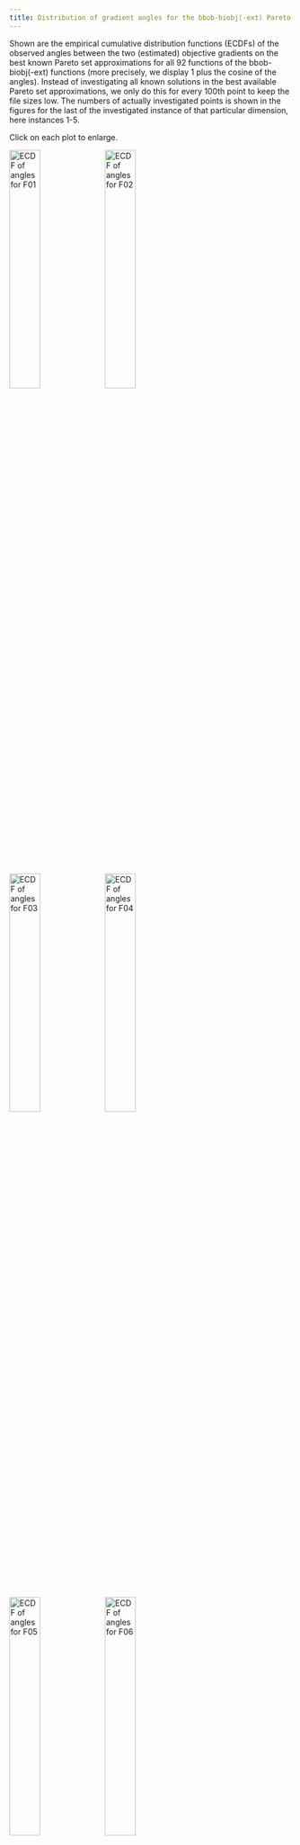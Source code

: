 ```yaml
---
title: Distribution of gradient angles for the bbob-biobj(-ext) Pareto set approximations  #
---
```


<p>
Shown are the empirical cumulative distribution functions (ECDFs) of the observed angles between the two (estimated) objective gradients on the best known Pareto set approximations for all 92 functions of the bbob-biobj(-ext) functions (more precisely, we display 1 plus the cosine of the angles). Instead of investigating all known solutions in the best available Pareto set approximations, we only do this for every 100th point to keep the file sizes low. The numbers of actually investigated points is shown in the figures for the last of the investigated instance of that particular dimension, here instances 1-5.
</p>
<p>Click on each plot to enlarge.</p>
<p>
<a href="https://raw.githubusercontent.com/numbbo/bbob-biobj-plots/gh-pages/ECDFofAngles/cosineangles-bbob-biobj-f01.png"><img src="https://raw.githubusercontent.com/numbbo/bbob-biobj-plots/gh-pages/ECDFofAngles/cosineangles-bbob-biobj-f01.png" alt="ECDF of angles for F01" width="33%"></a>
<a href="https://raw.githubusercontent.com/numbbo/bbob-biobj-plots/gh-pages/ECDFofAngles/cosineangles-bbob-biobj-f02.png"><img src="https://raw.githubusercontent.com/numbbo/bbob-biobj-plots/gh-pages/ECDFofAngles/cosineangles-bbob-biobj-f02.png" alt="ECDF of angles for F02" width="33%"></a>
<a href="https://raw.githubusercontent.com/numbbo/bbob-biobj-plots/gh-pages/ECDFofAngles/cosineangles-bbob-biobj-f03.png"><img src="https://raw.githubusercontent.com/numbbo/bbob-biobj-plots/gh-pages/ECDFofAngles/cosineangles-bbob-biobj-f03.png" alt="ECDF of angles for F03" width="33%"></a>
<a href="https://raw.githubusercontent.com/numbbo/bbob-biobj-plots/gh-pages/ECDFofAngles/cosineangles-bbob-biobj-f04.png"><img src="https://raw.githubusercontent.com/numbbo/bbob-biobj-plots/gh-pages/ECDFofAngles/cosineangles-bbob-biobj-f04.png" alt="ECDF of angles for F04" width="33%"></a>
<a href="https://raw.githubusercontent.com/numbbo/bbob-biobj-plots/gh-pages/ECDFofAngles/cosineangles-bbob-biobj-f05.png"><img src="https://raw.githubusercontent.com/numbbo/bbob-biobj-plots/gh-pages/ECDFofAngles/cosineangles-bbob-biobj-f05.png" alt="ECDF of angles for F05" width="33%"></a>
<a href="https://raw.githubusercontent.com/numbbo/bbob-biobj-plots/gh-pages/ECDFofAngles/cosineangles-bbob-biobj-f06.png"><img src="https://raw.githubusercontent.com/numbbo/bbob-biobj-plots/gh-pages/ECDFofAngles/cosineangles-bbob-biobj-f06.png" alt="ECDF of angles for F06" width="33%"></a>
<a href="https://raw.githubusercontent.com/numbbo/bbob-biobj-plots/gh-pages/ECDFofAngles/cosineangles-bbob-biobj-f07.png"><img src="https://raw.githubusercontent.com/numbbo/bbob-biobj-plots/gh-pages/ECDFofAngles/cosineangles-bbob-biobj-f07.png" alt="ECDF of angles for F07" width="33%"></a>
<a href="https://raw.githubusercontent.com/numbbo/bbob-biobj-plots/gh-pages/ECDFofAngles/cosineangles-bbob-biobj-f08.png"><img src="https://raw.githubusercontent.com/numbbo/bbob-biobj-plots/gh-pages/ECDFofAngles/cosineangles-bbob-biobj-f08.png" alt="ECDF of angles for F08" width="33%"></a>
<a href="https://raw.githubusercontent.com/numbbo/bbob-biobj-plots/gh-pages/ECDFofAngles/cosineangles-bbob-biobj-f09.png"><img src="https://raw.githubusercontent.com/numbbo/bbob-biobj-plots/gh-pages/ECDFofAngles/cosineangles-bbob-biobj-f09.png" alt="ECDF of angles for F09" width="33%"></a>
<a href="https://raw.githubusercontent.com/numbbo/bbob-biobj-plots/gh-pages/ECDFofAngles/cosineangles-bbob-biobj-f10.png"><img src="https://raw.githubusercontent.com/numbbo/bbob-biobj-plots/gh-pages/ECDFofAngles/cosineangles-bbob-biobj-f10.png" alt="ECDF of angles for F10" width="33%"></a>
<a href="https://raw.githubusercontent.com/numbbo/bbob-biobj-plots/gh-pages/ECDFofAngles/cosineangles-bbob-biobj-f11.png"><img src="https://raw.githubusercontent.com/numbbo/bbob-biobj-plots/gh-pages/ECDFofAngles/cosineangles-bbob-biobj-f11.png" alt="ECDF of angles for F11" width="33%"></a>
<a href="https://raw.githubusercontent.com/numbbo/bbob-biobj-plots/gh-pages/ECDFofAngles/cosineangles-bbob-biobj-f12.png"><img src="https://raw.githubusercontent.com/numbbo/bbob-biobj-plots/gh-pages/ECDFofAngles/cosineangles-bbob-biobj-f12.png" alt="ECDF of angles for F12" width="33%"></a>
<a href="https://raw.githubusercontent.com/numbbo/bbob-biobj-plots/gh-pages/ECDFofAngles/cosineangles-bbob-biobj-f13.png"><img src="https://raw.githubusercontent.com/numbbo/bbob-biobj-plots/gh-pages/ECDFofAngles/cosineangles-bbob-biobj-f13.png" alt="ECDF of angles for F13" width="33%"></a>
<a href="https://raw.githubusercontent.com/numbbo/bbob-biobj-plots/gh-pages/ECDFofAngles/cosineangles-bbob-biobj-f14.png"><img src="https://raw.githubusercontent.com/numbbo/bbob-biobj-plots/gh-pages/ECDFofAngles/cosineangles-bbob-biobj-f14.png" alt="ECDF of angles for F14" width="33%"></a>
<a href="https://raw.githubusercontent.com/numbbo/bbob-biobj-plots/gh-pages/ECDFofAngles/cosineangles-bbob-biobj-f15.png"><img src="https://raw.githubusercontent.com/numbbo/bbob-biobj-plots/gh-pages/ECDFofAngles/cosineangles-bbob-biobj-f15.png" alt="ECDF of angles for F15" width="33%"></a>
<a href="https://raw.githubusercontent.com/numbbo/bbob-biobj-plots/gh-pages/ECDFofAngles/cosineangles-bbob-biobj-f16.png"><img src="https://raw.githubusercontent.com/numbbo/bbob-biobj-plots/gh-pages/ECDFofAngles/cosineangles-bbob-biobj-f16.png" alt="ECDF of angles for F16" width="33%"></a>
<a href="https://raw.githubusercontent.com/numbbo/bbob-biobj-plots/gh-pages/ECDFofAngles/cosineangles-bbob-biobj-f17.png"><img src="https://raw.githubusercontent.com/numbbo/bbob-biobj-plots/gh-pages/ECDFofAngles/cosineangles-bbob-biobj-f17.png" alt="ECDF of angles for F17" width="33%"></a>
<a href="https://raw.githubusercontent.com/numbbo/bbob-biobj-plots/gh-pages/ECDFofAngles/cosineangles-bbob-biobj-f18.png"><img src="https://raw.githubusercontent.com/numbbo/bbob-biobj-plots/gh-pages/ECDFofAngles/cosineangles-bbob-biobj-f18.png" alt="ECDF of angles for F18" width="33%"></a>
<a href="https://raw.githubusercontent.com/numbbo/bbob-biobj-plots/gh-pages/ECDFofAngles/cosineangles-bbob-biobj-f19.png"><img src="https://raw.githubusercontent.com/numbbo/bbob-biobj-plots/gh-pages/ECDFofAngles/cosineangles-bbob-biobj-f19.png" alt="ECDF of angles for F19" width="33%"></a>
<a href="https://raw.githubusercontent.com/numbbo/bbob-biobj-plots/gh-pages/ECDFofAngles/cosineangles-bbob-biobj-f20.png"><img src="https://raw.githubusercontent.com/numbbo/bbob-biobj-plots/gh-pages/ECDFofAngles/cosineangles-bbob-biobj-f20.png" alt="ECDF of angles for F20" width="33%"></a>
<a href="https://raw.githubusercontent.com/numbbo/bbob-biobj-plots/gh-pages/ECDFofAngles/cosineangles-bbob-biobj-f21.png"><img src="https://raw.githubusercontent.com/numbbo/bbob-biobj-plots/gh-pages/ECDFofAngles/cosineangles-bbob-biobj-f21.png" alt="ECDF of angles for F21" width="33%"></a>
<a href="https://raw.githubusercontent.com/numbbo/bbob-biobj-plots/gh-pages/ECDFofAngles/cosineangles-bbob-biobj-f22.png"><img src="https://raw.githubusercontent.com/numbbo/bbob-biobj-plots/gh-pages/ECDFofAngles/cosineangles-bbob-biobj-f22.png" alt="ECDF of angles for F22" width="33%"></a>
<a href="https://raw.githubusercontent.com/numbbo/bbob-biobj-plots/gh-pages/ECDFofAngles/cosineangles-bbob-biobj-f23.png"><img src="https://raw.githubusercontent.com/numbbo/bbob-biobj-plots/gh-pages/ECDFofAngles/cosineangles-bbob-biobj-f23.png" alt="ECDF of angles for F23" width="33%"></a>
<a href="https://raw.githubusercontent.com/numbbo/bbob-biobj-plots/gh-pages/ECDFofAngles/cosineangles-bbob-biobj-f24.png"><img src="https://raw.githubusercontent.com/numbbo/bbob-biobj-plots/gh-pages/ECDFofAngles/cosineangles-bbob-biobj-f24.png" alt="ECDF of angles for F24" width="33%"></a>
<a href="https://raw.githubusercontent.com/numbbo/bbob-biobj-plots/gh-pages/ECDFofAngles/cosineangles-bbob-biobj-f25.png"><img src="https://raw.githubusercontent.com/numbbo/bbob-biobj-plots/gh-pages/ECDFofAngles/cosineangles-bbob-biobj-f25.png" alt="ECDF of angles for F25" width="33%"></a>
<a href="https://raw.githubusercontent.com/numbbo/bbob-biobj-plots/gh-pages/ECDFofAngles/cosineangles-bbob-biobj-f26.png"><img src="https://raw.githubusercontent.com/numbbo/bbob-biobj-plots/gh-pages/ECDFofAngles/cosineangles-bbob-biobj-f26.png" alt="ECDF of angles for F26" width="33%"></a>
<a href="https://raw.githubusercontent.com/numbbo/bbob-biobj-plots/gh-pages/ECDFofAngles/cosineangles-bbob-biobj-f27.png"><img src="https://raw.githubusercontent.com/numbbo/bbob-biobj-plots/gh-pages/ECDFofAngles/cosineangles-bbob-biobj-f27.png" alt="ECDF of angles for F27" width="33%"></a>
<a href="https://raw.githubusercontent.com/numbbo/bbob-biobj-plots/gh-pages/ECDFofAngles/cosineangles-bbob-biobj-f28.png"><img src="https://raw.githubusercontent.com/numbbo/bbob-biobj-plots/gh-pages/ECDFofAngles/cosineangles-bbob-biobj-f28.png" alt="ECDF of angles for F28" width="33%"></a>
<a href="https://raw.githubusercontent.com/numbbo/bbob-biobj-plots/gh-pages/ECDFofAngles/cosineangles-bbob-biobj-f29.png"><img src="https://raw.githubusercontent.com/numbbo/bbob-biobj-plots/gh-pages/ECDFofAngles/cosineangles-bbob-biobj-f29.png" alt="ECDF of angles for F29" width="33%"></a>
<a href="https://raw.githubusercontent.com/numbbo/bbob-biobj-plots/gh-pages/ECDFofAngles/cosineangles-bbob-biobj-f30.png"><img src="https://raw.githubusercontent.com/numbbo/bbob-biobj-plots/gh-pages/ECDFofAngles/cosineangles-bbob-biobj-f30.png" alt="ECDF of angles for F30" width="33%"></a>
<a href="https://raw.githubusercontent.com/numbbo/bbob-biobj-plots/gh-pages/ECDFofAngles/cosineangles-bbob-biobj-f31.png"><img src="https://raw.githubusercontent.com/numbbo/bbob-biobj-plots/gh-pages/ECDFofAngles/cosineangles-bbob-biobj-f31.png" alt="ECDF of angles for F31" width="33%"></a>
<a href="https://raw.githubusercontent.com/numbbo/bbob-biobj-plots/gh-pages/ECDFofAngles/cosineangles-bbob-biobj-f32.png"><img src="https://raw.githubusercontent.com/numbbo/bbob-biobj-plots/gh-pages/ECDFofAngles/cosineangles-bbob-biobj-f32.png" alt="ECDF of angles for F32" width="33%"></a>
<a href="https://raw.githubusercontent.com/numbbo/bbob-biobj-plots/gh-pages/ECDFofAngles/cosineangles-bbob-biobj-f33.png"><img src="https://raw.githubusercontent.com/numbbo/bbob-biobj-plots/gh-pages/ECDFofAngles/cosineangles-bbob-biobj-f33.png" alt="ECDF of angles for F33" width="33%"></a>
<a href="https://raw.githubusercontent.com/numbbo/bbob-biobj-plots/gh-pages/ECDFofAngles/cosineangles-bbob-biobj-f34.png"><img src="https://raw.githubusercontent.com/numbbo/bbob-biobj-plots/gh-pages/ECDFofAngles/cosineangles-bbob-biobj-f34.png" alt="ECDF of angles for F34" width="33%"></a>
<a href="https://raw.githubusercontent.com/numbbo/bbob-biobj-plots/gh-pages/ECDFofAngles/cosineangles-bbob-biobj-f35.png"><img src="https://raw.githubusercontent.com/numbbo/bbob-biobj-plots/gh-pages/ECDFofAngles/cosineangles-bbob-biobj-f35.png" alt="ECDF of angles for F35" width="33%"></a>
<a href="https://raw.githubusercontent.com/numbbo/bbob-biobj-plots/gh-pages/ECDFofAngles/cosineangles-bbob-biobj-f36.png"><img src="https://raw.githubusercontent.com/numbbo/bbob-biobj-plots/gh-pages/ECDFofAngles/cosineangles-bbob-biobj-f36.png" alt="ECDF of angles for F36" width="33%"></a>
<a href="https://raw.githubusercontent.com/numbbo/bbob-biobj-plots/gh-pages/ECDFofAngles/cosineangles-bbob-biobj-f37.png"><img src="https://raw.githubusercontent.com/numbbo/bbob-biobj-plots/gh-pages/ECDFofAngles/cosineangles-bbob-biobj-f37.png" alt="ECDF of angles for F37" width="33%"></a>
<a href="https://raw.githubusercontent.com/numbbo/bbob-biobj-plots/gh-pages/ECDFofAngles/cosineangles-bbob-biobj-f38.png"><img src="https://raw.githubusercontent.com/numbbo/bbob-biobj-plots/gh-pages/ECDFofAngles/cosineangles-bbob-biobj-f38.png" alt="ECDF of angles for F38" width="33%"></a>
<a href="https://raw.githubusercontent.com/numbbo/bbob-biobj-plots/gh-pages/ECDFofAngles/cosineangles-bbob-biobj-f39.png"><img src="https://raw.githubusercontent.com/numbbo/bbob-biobj-plots/gh-pages/ECDFofAngles/cosineangles-bbob-biobj-f39.png" alt="ECDF of angles for F39" width="33%"></a>
<a href="https://raw.githubusercontent.com/numbbo/bbob-biobj-plots/gh-pages/ECDFofAngles/cosineangles-bbob-biobj-f40.png"><img src="https://raw.githubusercontent.com/numbbo/bbob-biobj-plots/gh-pages/ECDFofAngles/cosineangles-bbob-biobj-f40.png" alt="ECDF of angles for F40" width="33%"></a>
<a href="https://raw.githubusercontent.com/numbbo/bbob-biobj-plots/gh-pages/ECDFofAngles/cosineangles-bbob-biobj-f41.png"><img src="https://raw.githubusercontent.com/numbbo/bbob-biobj-plots/gh-pages/ECDFofAngles/cosineangles-bbob-biobj-f41.png" alt="ECDF of angles for F41" width="33%"></a>
<a href="https://raw.githubusercontent.com/numbbo/bbob-biobj-plots/gh-pages/ECDFofAngles/cosineangles-bbob-biobj-f42.png"><img src="https://raw.githubusercontent.com/numbbo/bbob-biobj-plots/gh-pages/ECDFofAngles/cosineangles-bbob-biobj-f42.png" alt="ECDF of angles for F42" width="33%"></a>
<a href="https://raw.githubusercontent.com/numbbo/bbob-biobj-plots/gh-pages/ECDFofAngles/cosineangles-bbob-biobj-f43.png"><img src="https://raw.githubusercontent.com/numbbo/bbob-biobj-plots/gh-pages/ECDFofAngles/cosineangles-bbob-biobj-f43.png" alt="ECDF of angles for F43" width="33%"></a>
<a href="https://raw.githubusercontent.com/numbbo/bbob-biobj-plots/gh-pages/ECDFofAngles/cosineangles-bbob-biobj-f44.png"><img src="https://raw.githubusercontent.com/numbbo/bbob-biobj-plots/gh-pages/ECDFofAngles/cosineangles-bbob-biobj-f44.png" alt="ECDF of angles for F44" width="33%"></a>
<a href="https://raw.githubusercontent.com/numbbo/bbob-biobj-plots/gh-pages/ECDFofAngles/cosineangles-bbob-biobj-f45.png"><img src="https://raw.githubusercontent.com/numbbo/bbob-biobj-plots/gh-pages/ECDFofAngles/cosineangles-bbob-biobj-f45.png" alt="ECDF of angles for F45" width="33%"></a>
<a href="https://raw.githubusercontent.com/numbbo/bbob-biobj-plots/gh-pages/ECDFofAngles/cosineangles-bbob-biobj-f46.png"><img src="https://raw.githubusercontent.com/numbbo/bbob-biobj-plots/gh-pages/ECDFofAngles/cosineangles-bbob-biobj-f46.png" alt="ECDF of angles for F46" width="33%"></a>
<a href="https://raw.githubusercontent.com/numbbo/bbob-biobj-plots/gh-pages/ECDFofAngles/cosineangles-bbob-biobj-f47.png"><img src="https://raw.githubusercontent.com/numbbo/bbob-biobj-plots/gh-pages/ECDFofAngles/cosineangles-bbob-biobj-f47.png" alt="ECDF of angles for F47" width="33%"></a>
<a href="https://raw.githubusercontent.com/numbbo/bbob-biobj-plots/gh-pages/ECDFofAngles/cosineangles-bbob-biobj-f48.png"><img src="https://raw.githubusercontent.com/numbbo/bbob-biobj-plots/gh-pages/ECDFofAngles/cosineangles-bbob-biobj-f48.png" alt="ECDF of angles for F48" width="33%"></a>
<a href="https://raw.githubusercontent.com/numbbo/bbob-biobj-plots/gh-pages/ECDFofAngles/cosineangles-bbob-biobj-f49.png"><img src="https://raw.githubusercontent.com/numbbo/bbob-biobj-plots/gh-pages/ECDFofAngles/cosineangles-bbob-biobj-f49.png" alt="ECDF of angles for F49" width="33%"></a>
<a href="https://raw.githubusercontent.com/numbbo/bbob-biobj-plots/gh-pages/ECDFofAngles/cosineangles-bbob-biobj-f50.png"><img src="https://raw.githubusercontent.com/numbbo/bbob-biobj-plots/gh-pages/ECDFofAngles/cosineangles-bbob-biobj-f50.png" alt="ECDF of angles for F50" width="33%"></a>
<a href="https://raw.githubusercontent.com/numbbo/bbob-biobj-plots/gh-pages/ECDFofAngles/cosineangles-bbob-biobj-f51.png"><img src="https://raw.githubusercontent.com/numbbo/bbob-biobj-plots/gh-pages/ECDFofAngles/cosineangles-bbob-biobj-f51.png" alt="ECDF of angles for F51" width="33%"></a>
<a href="https://raw.githubusercontent.com/numbbo/bbob-biobj-plots/gh-pages/ECDFofAngles/cosineangles-bbob-biobj-f52.png"><img src="https://raw.githubusercontent.com/numbbo/bbob-biobj-plots/gh-pages/ECDFofAngles/cosineangles-bbob-biobj-f52.png" alt="ECDF of angles for F52" width="33%"></a>
<a href="https://raw.githubusercontent.com/numbbo/bbob-biobj-plots/gh-pages/ECDFofAngles/cosineangles-bbob-biobj-f53.png"><img src="https://raw.githubusercontent.com/numbbo/bbob-biobj-plots/gh-pages/ECDFofAngles/cosineangles-bbob-biobj-f53.png" alt="ECDF of angles for F53" width="33%"></a>
<a href="https://raw.githubusercontent.com/numbbo/bbob-biobj-plots/gh-pages/ECDFofAngles/cosineangles-bbob-biobj-f54.png"><img src="https://raw.githubusercontent.com/numbbo/bbob-biobj-plots/gh-pages/ECDFofAngles/cosineangles-bbob-biobj-f54.png" alt="ECDF of angles for F54" width="33%"></a>
<a href="https://raw.githubusercontent.com/numbbo/bbob-biobj-plots/gh-pages/ECDFofAngles/cosineangles-bbob-biobj-f55.png"><img src="https://raw.githubusercontent.com/numbbo/bbob-biobj-plots/gh-pages/ECDFofAngles/cosineangles-bbob-biobj-f55.png" alt="ECDF of angles for F55" width="33%"></a>
<a href="https://raw.githubusercontent.com/numbbo/bbob-biobj-plots/gh-pages/ECDFofAngles/cosineangles-bbob-biobj-f56.png"><img src="https://raw.githubusercontent.com/numbbo/bbob-biobj-plots/gh-pages/ECDFofAngles/cosineangles-bbob-biobj-f56.png" alt="ECDF of angles for F56" width="33%"></a>
<a href="https://raw.githubusercontent.com/numbbo/bbob-biobj-plots/gh-pages/ECDFofAngles/cosineangles-bbob-biobj-f57.png"><img src="https://raw.githubusercontent.com/numbbo/bbob-biobj-plots/gh-pages/ECDFofAngles/cosineangles-bbob-biobj-f57.png" alt="ECDF of angles for F57" width="33%"></a>
<a href="https://raw.githubusercontent.com/numbbo/bbob-biobj-plots/gh-pages/ECDFofAngles/cosineangles-bbob-biobj-f58.png"><img src="https://raw.githubusercontent.com/numbbo/bbob-biobj-plots/gh-pages/ECDFofAngles/cosineangles-bbob-biobj-f58.png" alt="ECDF of angles for F58" width="33%"></a>
<a href="https://raw.githubusercontent.com/numbbo/bbob-biobj-plots/gh-pages/ECDFofAngles/cosineangles-bbob-biobj-f59.png"><img src="https://raw.githubusercontent.com/numbbo/bbob-biobj-plots/gh-pages/ECDFofAngles/cosineangles-bbob-biobj-f59.png" alt="ECDF of angles for F59" width="33%"></a>
<a href="https://raw.githubusercontent.com/numbbo/bbob-biobj-plots/gh-pages/ECDFofAngles/cosineangles-bbob-biobj-f60.png"><img src="https://raw.githubusercontent.com/numbbo/bbob-biobj-plots/gh-pages/ECDFofAngles/cosineangles-bbob-biobj-f60.png" alt="ECDF of angles for F60" width="33%"></a>
<a href="https://raw.githubusercontent.com/numbbo/bbob-biobj-plots/gh-pages/ECDFofAngles/cosineangles-bbob-biobj-f61.png"><img src="https://raw.githubusercontent.com/numbbo/bbob-biobj-plots/gh-pages/ECDFofAngles/cosineangles-bbob-biobj-f61.png" alt="ECDF of angles for F61" width="33%"></a>
<a href="https://raw.githubusercontent.com/numbbo/bbob-biobj-plots/gh-pages/ECDFofAngles/cosineangles-bbob-biobj-f62.png"><img src="https://raw.githubusercontent.com/numbbo/bbob-biobj-plots/gh-pages/ECDFofAngles/cosineangles-bbob-biobj-f62.png" alt="ECDF of angles for F62" width="33%"></a>
<a href="https://raw.githubusercontent.com/numbbo/bbob-biobj-plots/gh-pages/ECDFofAngles/cosineangles-bbob-biobj-f63.png"><img src="https://raw.githubusercontent.com/numbbo/bbob-biobj-plots/gh-pages/ECDFofAngles/cosineangles-bbob-biobj-f63.png" alt="ECDF of angles for F63" width="33%"></a>
<a href="https://raw.githubusercontent.com/numbbo/bbob-biobj-plots/gh-pages/ECDFofAngles/cosineangles-bbob-biobj-f64.png"><img src="https://raw.githubusercontent.com/numbbo/bbob-biobj-plots/gh-pages/ECDFofAngles/cosineangles-bbob-biobj-f64.png" alt="ECDF of angles for F64" width="33%"></a>
<a href="https://raw.githubusercontent.com/numbbo/bbob-biobj-plots/gh-pages/ECDFofAngles/cosineangles-bbob-biobj-f65.png"><img src="https://raw.githubusercontent.com/numbbo/bbob-biobj-plots/gh-pages/ECDFofAngles/cosineangles-bbob-biobj-f65.png" alt="ECDF of angles for F65" width="33%"></a>
<a href="https://raw.githubusercontent.com/numbbo/bbob-biobj-plots/gh-pages/ECDFofAngles/cosineangles-bbob-biobj-f66.png"><img src="https://raw.githubusercontent.com/numbbo/bbob-biobj-plots/gh-pages/ECDFofAngles/cosineangles-bbob-biobj-f66.png" alt="ECDF of angles for F66" width="33%"></a>
<a href="https://raw.githubusercontent.com/numbbo/bbob-biobj-plots/gh-pages/ECDFofAngles/cosineangles-bbob-biobj-f67.png"><img src="https://raw.githubusercontent.com/numbbo/bbob-biobj-plots/gh-pages/ECDFofAngles/cosineangles-bbob-biobj-f67.png" alt="ECDF of angles for F67" width="33%"></a>
<a href="https://raw.githubusercontent.com/numbbo/bbob-biobj-plots/gh-pages/ECDFofAngles/cosineangles-bbob-biobj-f68.png"><img src="https://raw.githubusercontent.com/numbbo/bbob-biobj-plots/gh-pages/ECDFofAngles/cosineangles-bbob-biobj-f68.png" alt="ECDF of angles for F68" width="33%"></a>
<a href="https://raw.githubusercontent.com/numbbo/bbob-biobj-plots/gh-pages/ECDFofAngles/cosineangles-bbob-biobj-f69.png"><img src="https://raw.githubusercontent.com/numbbo/bbob-biobj-plots/gh-pages/ECDFofAngles/cosineangles-bbob-biobj-f69.png" alt="ECDF of angles for F69" width="33%"></a>
<a href="https://raw.githubusercontent.com/numbbo/bbob-biobj-plots/gh-pages/ECDFofAngles/cosineangles-bbob-biobj-f70.png"><img src="https://raw.githubusercontent.com/numbbo/bbob-biobj-plots/gh-pages/ECDFofAngles/cosineangles-bbob-biobj-f70.png" alt="ECDF of angles for F70" width="33%"></a>
<a href="https://raw.githubusercontent.com/numbbo/bbob-biobj-plots/gh-pages/ECDFofAngles/cosineangles-bbob-biobj-f71.png"><img src="https://raw.githubusercontent.com/numbbo/bbob-biobj-plots/gh-pages/ECDFofAngles/cosineangles-bbob-biobj-f71.png" alt="ECDF of angles for F71" width="33%"></a>
<a href="https://raw.githubusercontent.com/numbbo/bbob-biobj-plots/gh-pages/ECDFofAngles/cosineangles-bbob-biobj-f72.png"><img src="https://raw.githubusercontent.com/numbbo/bbob-biobj-plots/gh-pages/ECDFofAngles/cosineangles-bbob-biobj-f72.png" alt="ECDF of angles for F72" width="33%"></a>
<a href="https://raw.githubusercontent.com/numbbo/bbob-biobj-plots/gh-pages/ECDFofAngles/cosineangles-bbob-biobj-f73.png"><img src="https://raw.githubusercontent.com/numbbo/bbob-biobj-plots/gh-pages/ECDFofAngles/cosineangles-bbob-biobj-f73.png" alt="ECDF of angles for F73" width="33%"></a>
<a href="https://raw.githubusercontent.com/numbbo/bbob-biobj-plots/gh-pages/ECDFofAngles/cosineangles-bbob-biobj-f74.png"><img src="https://raw.githubusercontent.com/numbbo/bbob-biobj-plots/gh-pages/ECDFofAngles/cosineangles-bbob-biobj-f74.png" alt="ECDF of angles for F74" width="33%"></a>
<a href="https://raw.githubusercontent.com/numbbo/bbob-biobj-plots/gh-pages/ECDFofAngles/cosineangles-bbob-biobj-f75.png"><img src="https://raw.githubusercontent.com/numbbo/bbob-biobj-plots/gh-pages/ECDFofAngles/cosineangles-bbob-biobj-f75.png" alt="ECDF of angles for F75" width="33%"></a>
<a href="https://raw.githubusercontent.com/numbbo/bbob-biobj-plots/gh-pages/ECDFofAngles/cosineangles-bbob-biobj-f76.png"><img src="https://raw.githubusercontent.com/numbbo/bbob-biobj-plots/gh-pages/ECDFofAngles/cosineangles-bbob-biobj-f76.png" alt="ECDF of angles for F76" width="33%"></a>
<a href="https://raw.githubusercontent.com/numbbo/bbob-biobj-plots/gh-pages/ECDFofAngles/cosineangles-bbob-biobj-f77.png"><img src="https://raw.githubusercontent.com/numbbo/bbob-biobj-plots/gh-pages/ECDFofAngles/cosineangles-bbob-biobj-f77.png" alt="ECDF of angles for F77" width="33%"></a>
<a href="https://raw.githubusercontent.com/numbbo/bbob-biobj-plots/gh-pages/ECDFofAngles/cosineangles-bbob-biobj-f78.png"><img src="https://raw.githubusercontent.com/numbbo/bbob-biobj-plots/gh-pages/ECDFofAngles/cosineangles-bbob-biobj-f78.png" alt="ECDF of angles for F78" width="33%"></a>
<a href="https://raw.githubusercontent.com/numbbo/bbob-biobj-plots/gh-pages/ECDFofAngles/cosineangles-bbob-biobj-f79.png"><img src="https://raw.githubusercontent.com/numbbo/bbob-biobj-plots/gh-pages/ECDFofAngles/cosineangles-bbob-biobj-f79.png" alt="ECDF of angles for F79" width="33%"></a>
<a href="https://raw.githubusercontent.com/numbbo/bbob-biobj-plots/gh-pages/ECDFofAngles/cosineangles-bbob-biobj-f80.png"><img src="https://raw.githubusercontent.com/numbbo/bbob-biobj-plots/gh-pages/ECDFofAngles/cosineangles-bbob-biobj-f80.png" alt="ECDF of angles for F80" width="33%"></a>
<a href="https://raw.githubusercontent.com/numbbo/bbob-biobj-plots/gh-pages/ECDFofAngles/cosineangles-bbob-biobj-f81.png"><img src="https://raw.githubusercontent.com/numbbo/bbob-biobj-plots/gh-pages/ECDFofAngles/cosineangles-bbob-biobj-f81.png" alt="ECDF of angles for F81" width="33%"></a>
<a href="https://raw.githubusercontent.com/numbbo/bbob-biobj-plots/gh-pages/ECDFofAngles/cosineangles-bbob-biobj-f82.png"><img src="https://raw.githubusercontent.com/numbbo/bbob-biobj-plots/gh-pages/ECDFofAngles/cosineangles-bbob-biobj-f82.png" alt="ECDF of angles for F82" width="33%"></a>
<a href="https://raw.githubusercontent.com/numbbo/bbob-biobj-plots/gh-pages/ECDFofAngles/cosineangles-bbob-biobj-f83.png"><img src="https://raw.githubusercontent.com/numbbo/bbob-biobj-plots/gh-pages/ECDFofAngles/cosineangles-bbob-biobj-f83.png" alt="ECDF of angles for F83" width="33%"></a>
<a href="https://raw.githubusercontent.com/numbbo/bbob-biobj-plots/gh-pages/ECDFofAngles/cosineangles-bbob-biobj-f84.png"><img src="https://raw.githubusercontent.com/numbbo/bbob-biobj-plots/gh-pages/ECDFofAngles/cosineangles-bbob-biobj-f84.png" alt="ECDF of angles for F84" width="33%"></a>
<a href="https://raw.githubusercontent.com/numbbo/bbob-biobj-plots/gh-pages/ECDFofAngles/cosineangles-bbob-biobj-f85.png"><img src="https://raw.githubusercontent.com/numbbo/bbob-biobj-plots/gh-pages/ECDFofAngles/cosineangles-bbob-biobj-f85.png" alt="ECDF of angles for F85" width="33%"></a>
<a href="https://raw.githubusercontent.com/numbbo/bbob-biobj-plots/gh-pages/ECDFofAngles/cosineangles-bbob-biobj-f86.png"><img src="https://raw.githubusercontent.com/numbbo/bbob-biobj-plots/gh-pages/ECDFofAngles/cosineangles-bbob-biobj-f86.png" alt="ECDF of angles for F86" width="33%"></a>
<a href="https://raw.githubusercontent.com/numbbo/bbob-biobj-plots/gh-pages/ECDFofAngles/cosineangles-bbob-biobj-f87.png"><img src="https://raw.githubusercontent.com/numbbo/bbob-biobj-plots/gh-pages/ECDFofAngles/cosineangles-bbob-biobj-f87.png" alt="ECDF of angles for F87" width="33%"></a>
<a href="https://raw.githubusercontent.com/numbbo/bbob-biobj-plots/gh-pages/ECDFofAngles/cosineangles-bbob-biobj-f88.png"><img src="https://raw.githubusercontent.com/numbbo/bbob-biobj-plots/gh-pages/ECDFofAngles/cosineangles-bbob-biobj-f88.png" alt="ECDF of angles for F88" width="33%"></a>
<a href="https://raw.githubusercontent.com/numbbo/bbob-biobj-plots/gh-pages/ECDFofAngles/cosineangles-bbob-biobj-f89.png"><img src="https://raw.githubusercontent.com/numbbo/bbob-biobj-plots/gh-pages/ECDFofAngles/cosineangles-bbob-biobj-f89.png" alt="ECDF of angles for F89" width="33%"></a>
<a href="https://raw.githubusercontent.com/numbbo/bbob-biobj-plots/gh-pages/ECDFofAngles/cosineangles-bbob-biobj-f90.png"><img src="https://raw.githubusercontent.com/numbbo/bbob-biobj-plots/gh-pages/ECDFofAngles/cosineangles-bbob-biobj-f90.png" alt="ECDF of angles for F90" width="33%"></a>
<a href="https://raw.githubusercontent.com/numbbo/bbob-biobj-plots/gh-pages/ECDFofAngles/cosineangles-bbob-biobj-f91.png"><img src="https://raw.githubusercontent.com/numbbo/bbob-biobj-plots/gh-pages/ECDFofAngles/cosineangles-bbob-biobj-f91.png" alt="ECDF of angles for F91" width="33%"></a>
<a href="https://raw.githubusercontent.com/numbbo/bbob-biobj-plots/gh-pages/ECDFofAngles/cosineangles-bbob-biobj-f92.png"><img src="https://raw.githubusercontent.com/numbbo/bbob-biobj-plots/gh-pages/ECDFofAngles/cosineangles-bbob-biobj-f92.png" alt="ECDF of angles for F92" width="33%"></a>
</p>

---

The plots are retrieved from the [bbob-biobj-plots](https://github.com/numbbo/bbob-biobj-plots) GitHub repository. 
